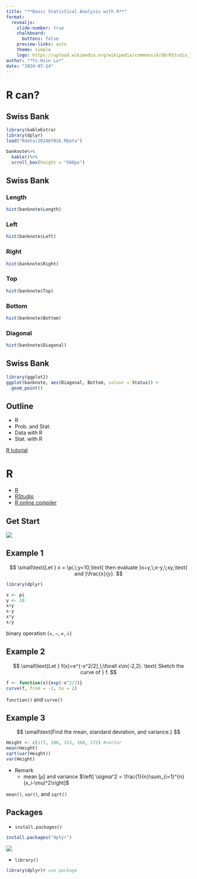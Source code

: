 ```yaml
---
title: "**Basic Statistical Analysis with R**"
format:
  revealjs:
    slide-number: true
    chalkboard: 
      buttons: false
    preview-links: auto
    theme: simple
    logo: https://upload.wikimedia.org/wikipedia/commons/d/d0/RStudio_logo_flat.svg
author: "*Yi-Hsin Lu*"
date: "2024-07-24"
---
```


# R can?

## Swiss Bank

```r
library(kableExtra)
library(dplyr)
load("Rdata/202407016.RData")
```
```r
banknote%>%
  kable()%>%
  scroll_box(height = "500px")
```

## Swiss Bank

::: {.panel-tabset .small}

### Length

```r
hist(banknote$Length)
```

### Left

```r
hist(banknote$Left)
```

### Right

```r
hist(banknote$Right)
```

### Top

```r
hist(banknote$Top)
```

### Bottom

```r
hist(banknote$Bottom)
```

### Diagonal

```r
hist(banknote$Diagonal)
```

:::

## Swiss Bank

```r
library(ggplot2)
ggplot(banknote, aes(Diagonal, Bottom, colour = Status)) + 
  geom_point()
```


## Outline

- R
- Prob. and Stat.
- Data with R
- Stat. with R

::: footer
[R tutorial](https://yihsinlu.github.io/2024R.io/docs/Rtutorial.html)
:::

# R

- [R](https://cran.r-project.org/bin/windows/base/)
- [RStudio](https://posit.co/downloads/)
- [R online compiler](https://www.mycompiler.io/new/r)

## Get Start

![](fig/Rstudio_start.jpg)

## Example 1

$$
\small\text{Let } x = \pi,\;y=10,\text{ then evaluate }x+y,\;x-y,\;xy,\text{ and }\frac{x}{y}.
$$

```r
library(dplyr)
```

```r
x <- pi
y <- 10
x+y
x-y
x*y
x/y
```

:::footer
binary operation ($+,-,\times,\div$)
:::

## Example 2

$$
\small\text{Let } f(x)=e^{-x^2/2},\;\forall x\in(-2,2). \text{ Sketch the curve of } f.
$$
```r
f <- function(x){exp(-x^2/2)}
curve(f, from = -2, to = 2)
```

::: footer
`function()` and `curve()`
:::

## Example 3

$$
\small\text{Find the mean, standard deviation, and variance.}
$$

```r
Height <- c(177, 186, 153, 168, 172) #vector
mean(Height)
sqrt(var(Height))
var(Height)
```

- Remark
  + mean $\left[ \mu\right]$ and variance $\left[ \sigma^2 = \frac{1}{n}\sum_{i=1}^{n}(x_i-\mu)^2\right]$

:::footer
`mean()`, `var()`, and `sqrt()`
:::

## Packages

- `install.packages()`

```r
install.packages("dplyr")
```

![](fig/InstallPackage.jpg)

- `library()`

```r
library(dplyr)# use package
```
